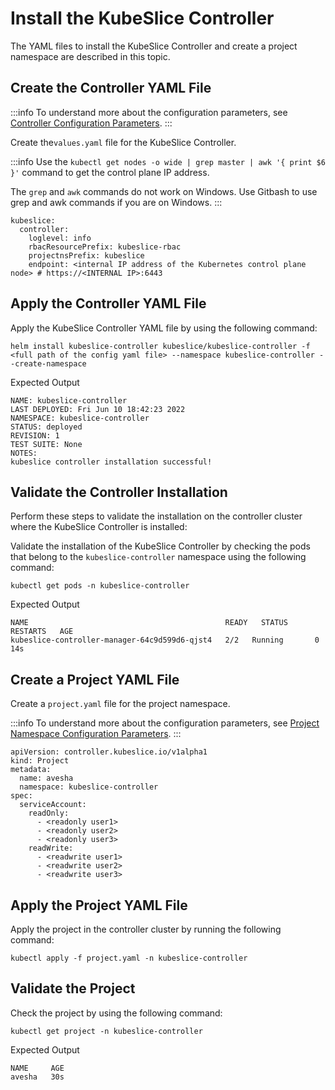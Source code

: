 # Install the KubeSlice Controller 
The YAML files to install the KubeSlice Controller and create a project namespace are described 
in this topic. 

## Create the Controller YAML File

:::info
To understand more about the configuration parameters, see [Controller Configuration Parameters](/versioned_docs/version-0.7.0/reference/configuration-parameters.mdx#controller-configuration-parameters).
:::

Create the`values.yaml` file for the KubeSlice Controller.

:::info
Use the `kubectl get nodes -o wide | grep master | awk '{ print $6 }'` command
to get the control plane IP address.

The `grep` and `awk` commands do not work on Windows. Use Gitbash to use
grep and awk commands if you are on Windows.
:::

``` 
kubeslice:
  controller:
    loglevel: info
    rbacResourcePrefix: kubeslice-rbac
    projectnsPrefix: kubeslice
    endpoint: <internal IP address of the Kubernetes control plane node> # https://<INTERNAL IP>:6443
```

## Apply the Controller YAML File 
Apply the KubeSlice Controller YAML file by using the following command:

```
helm install kubeslice-controller kubeslice/kubeslice-controller -f <full path of the config yaml file> --namespace kubeslice-controller --create-namespace
```

Expected Output

```
NAME: kubeslice-controller
LAST DEPLOYED: Fri Jun 10 18:42:23 2022
NAMESPACE: kubeslice-controller
STATUS: deployed
REVISION: 1
TEST SUITE: None
NOTES:
kubeslice controller installation successful!
```

## Validate the Controller Installation
Perform these steps to validate the installation on the controller
cluster where the KubeSlice Controller is installed:

Validate the installation of the KubeSlice Controller by checking the
pods that belong to the `kubeslice-controller` namespace using the
following command:

```
kubectl get pods -n kubeslice-controller
```

Expected Output

```
NAME                                            READY   STATUS      RESTARTS   AGE
kubeslice-controller-manager-64c9d599d6-qjst4   2/2   Running       0          14s
```


## Create a Project YAML File
Create a `project.yaml` file for the project namespace.

:::info
To understand more about the configuration parameters, see [Project
Namespace Configuration Parameters](/versioned_docs/version-0.7.0/reference/configuration-parameters.mdx#project-namespace-configuration-parameters).
:::

```
apiVersion: controller.kubeslice.io/v1alpha1
kind: Project
metadata:
  name: avesha
  namespace: kubeslice-controller
spec:
  serviceAccount:
    readOnly:
      - <readonly user1>
      - <readonly user2>
      - <readonly user3>
    readWrite:
      - <readwrite user1>
      - <readwrite user2>
      - <readwrite user3>
```

## Apply the Project YAML File

Apply the project in the controller cluster by running the following
command:

```
kubectl apply -f project.yaml -n kubeslice-controller
```

## Validate the Project

Check the project by using the following command:

```
kubectl get project -n kubeslice-controller
```

Expected Output

```
NAME     AGE
avesha   30s
```